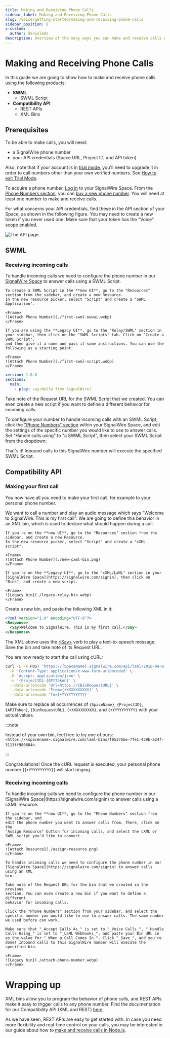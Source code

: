 ```yaml
---
title: Making and Receiving Phone Calls
sidebar_label: Making and Receiving Phone Calls
slug: /voice/getting-started/making-and-receiving-phone-calls
sidebar_position: 0
x-custom:
  author: danieleds
description: Overview of the many ways you can make and receive calls using SignalWire products.
---
```



# Making and Receiving Phone Calls

In this guide we are going to show how to make and receive phone calls using the following products:

- **SWML**
  - SWML Script
- **Compatibility API**
  - REST APIs
  - XML Bins

## Prerequisites

To be able to make calls, you will need:

- a SignalWire phone number
- your API credentials (Space URL, Project ID, and API token)

Also, note that if your account is in [trial mode](/platform/dashboard/guides/trial-mode), 
you'll need to upgrade it in order to call numbers other than your own verified numbers. 
See [How to exit Trial Mode](/platform/dashboard/guides/trial-mode).

To acquire a phone number, [Log in](https://signalwire.com/signin) to your SignalWire Space. From the [Phone Numbers section](https://my.signalwire.com/?phone_numbers), you can [buy a new phone number](/platform/phone-numbers/getting-started/buying-a-phone-number). You will need at least one number to make and receive calls.

For what concerns your API credentials, find these in the API section of your Space, as shown in the following figure. You may need to create a new token if you never used one. Make sure that your token has the "Voice" scope enabled.

<Frame caption="You can find your Project ID and Token from the API tab in your SignalWire Space. Make sure your token has the 'Voice' scope enabled.">

![The API page.](@image/dashboard/credentials/api-credentials.webp)

</Frame>


<NewLegacy />

## SWML

### Receiving incoming calls

To handle incoming calls we need to configure the phone number in our
[SignalWire Space](https://signalwire.com/signin) to answer calls using a SWML Script.

<Tabs groupId="newVlegacyUI">

<TabItem value="newui" label="New Dashboard">

    To create a SWML Script in the **new UI**, go to the "Resources" section from the sidebar, and create a new Resource.
    In the new resource picker, select "Script" and create a "SWML Application".

    <Frame>
    ![Attach Phone Number](./first-swml-newui.webp)
    </Frame>

</TabItem>

<TabItem value="legacyui" label="Legacy Dashboard">

    If you are using the **Legacy UI**, go to the "Relay/SWML" section in your sidebar, then click on the "SWML Scripts" tab. Click on "Create a SWML Script", 
    and then give it a name and pass it some instructions. You can use the following as a starting point:

    <Frame>
    ![Attach Phone Number](./first-swml-script.webp)
    </Frame>

</TabItem>
</Tabs>


```yaml andJson
version: 1.0.0
sections:
  main:
    - play: say:Hello from SignalWire!
```

Take note of the Request URL for the SWML Script that we created. You can even create a new script if you want to define a different behavior for incoming calls.

To configure your number to handle incoming calls with an SWML Script, click the ["Phone Numbers" section](https://my.signalwire.com/?phone_numbers) within your SignalWire Space, and edit the settings of the specific number you would like to use to answer calls. Set "Handle calls using" to "a SWML Script", then select your SWML Script from the dropdown:

That's it! Inbound calls to this SignalWire number will execute the specified SWML Script.

## Compatibility API

### Making your first call

You now have all you need to make your first call, for example to your personal phone number.

We want to call a number and play an audio message which says "Welcome to
SignalWire. This is my first call". We are going to define this behavior in an
XML bin, which is used to declare what should happen during a call.

<Tabs groupId="newVlegacyUI">

<TabItem value="newui" label="New Dashboard">

    If you're on the **new UI**, go to the "Resources" section from the sidebar, and create a new Resource.
    In the new resource picker, select "Script" and create a "cXML script".

    <Frame>
    ![Attach Phone Number](./new-cxml-bin.png)
    </Frame>

</TabItem>

<TabItem value="legacyui" label="Legacy Dashboard">

    If you're on the **Legacy UI**, go to the "cXML/LaML" section in your [SignalWire Space](https://signalwire.com/signin), then click on "Bins", and create a new script.

    <Frame>
    ![Legacy bin](./legacy-relay-bin.webp)
    </Frame>

</TabItem>
</Tabs>



Create a new bin, and paste the following XML in it:

```xml
<?xml version="1.0" encoding="UTF-8"?>
<Response>
  <Say>Welcome to SignalWire. This is my first call.</Say>
</Response>
```

The XML above uses the [&lt;Say>](/compatibility-api/cxml/voice/say)
verb to play a text-to-speech message. Save the bin and take note of its Request
URL.

You are now ready to start the call using cURL:

```bash
curl -L -X POST 'https://{SpaceName}.signalwire.com/api/laml/2010-04-01/Accounts/{ProjectID}/Calls' \
  -H 'Content-Type: application/x-www-form-urlencoded' \
  -H 'Accept: application/json' \
  -u '{ProjectID}:{APIToken}' \
  --data-urlencode 'Url=https://{BinRequestURL}' \
  --data-urlencode 'From={+XXXXXXXXXX}' \
  --data-urlencode 'To={+YYYYYYYYYY}'
```

Make sure to replace all occurrences of `{SpaceName}`, `{ProjectID}`,
`{APIToken}`, `{BinRequestURL}`, `{+XXXXXXXXXX}`, and `{+YYYYYYYYYY}` with
your actual values.

:::note

Instead of your own bin, feel free to try one of ours: `<https://<spacename>.signalwire.com/laml-bins/f85376be-7fe1-439b-a24f-3113ff980804>`.

:::

Congratulations! Once the cURL request is executed, your personal phone number
(`{+YYYYYYYYYY}`) will start ringing.

### Receiving incoming calls


<Tabs groupId="newVlegacyUI">

<TabItem value="newui" label="New Dashboard">
    To handle incoming calls we need to configure the phone number in our
    [SignalWire Space](https://signalwire.com/signin) to answer calls using a cXML
    resource.

    If you're on the **new UI**, go to the "Phone Numbers" section from the sidebar, and
    edit the phone number you want to answer calls from. There, click on the
    "Assign Resource" button for incoming calls, and select the cXML or SWML script you'd like to connect. 

    <Frame>
    ![Attach Resource](./assign-resource.png)
    </Frame>

</TabItem>

<TabItem value="legacyui" label="Legacy Dashboard">

    To handle incoming calls we need to configure the phone number in our
    [SignalWire Space](https://signalwire.com/signin) to answer calls using an XML
    bin.

    Take note of the Request URL for the bin that we created in the previous
    section. You can even create a new bin if you want to define a different
    behavior for incoming calls.

    Click the "Phone Numbers" section from your sidebar, and select the specific number you would like to use to answer calls. The same number we used before can work.

    Make sure that "_Accept Calls As_" is set to "_Voice Calls_", "_Handle Calls Using_" is set to "_LaML Webhooks_", and paste your Bin URL in as the value for "_When a Call Comes In_". Click "_Save_", and you're done! Inbound calls to this SignalWire number will execute the specified bin.

    <Frame>
    ![Legacy bin](./attach-phone-number.webp)
    </Frame>

</TabItem>
</Tabs>



# Wrapping up

XML bins allow you to program the behavior of phone calls, and REST APIs make it
easy to trigger calls to any phone number. Find the documentation for our
Compatibility API (XML and REST) [here](docs/compatibility-api/cxml/index.mdx).

As we have seen, REST APIs are easy to get started with. In case you need more
flexibility and real-time control on your calls, you may be interested in our
guide about how to [make and receive calls in Node.js](/sdks/reference/realtime-sdk/guides/voice/first-steps-with-voice).
